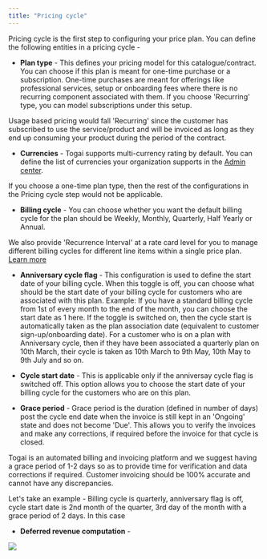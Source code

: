 ```yaml
---
title: "Pricing cycle"
---
```


Pricing cycle is the first step to configuring your price plan. You can define the following entities in a pricing cycle - 

* **Plan type** - This defines your pricing model for this catalogue/contract. You can choose if this plan is meant for one-time purchase or a subscription. One-time purchases are meant for offerings like professional services, setup or onboarding fees where there is no recurring component associated with them. If you choose 'Recurring' type, you can model subscriptions under this setup. 

<Check>Usage based pricing would fall 'Recurring' since the customer has subscribed to use the service/product and will be invoiced as long as they end up consuming your product during the period of the contract.</Check>

* **Currencies** - Togai supports multi-currency rating by default. You can define the list of currencies your organization supports in the [Admin center](/docs/admin-center).

<Note>If you choose a one-time plan type, then the rest of the configurations in the Pricing cycle step would not be applicable.</Note>

* **Billing cycle** - You can choose whether you want the default billing cycle for the plan should be Weekly, Monthly, Quarterly, Half Yearly or Annual.

<Tip>We also provide 'Recurrence Interval' at a rate card level for you to manage different billing cycles for different line items within a single price plan. [Learn more](/docs/rate-cards#recurrence-interval)</Tip>


* **Anniversary cycle flag** - This configuration is used to define the start date of your billing cycle. When this toggle is off, you can choose what should be the start date of your billing cycle for customers who are associated with this plan. Example: If you have a standard billing cycle from 1st of every month to the end of the month, you can choose the start date as 1 here. If the toggle is switched on, then the cycle start is automatically taken as the plan association date (equivalent to customer sign-up/onboarding date). For a customer who is on a plan with Anniversary cycle, then if they have been associated a quarterly plan on 10th March, their cycle is taken as 10th March to 9th May, 10th May to 9th July and so on.

* **Cycle start date** - This is applicable only if the anniversay cycle flag is switched off. This option allows you to choose the start date of your billing cycle for the customers who are on this plan.

* **Grace period** - Grace period is the duration (defined in number of days) post the cycle end date when the invoice is still kept in an 'Ongoing' state and does not become 'Due'. This allows you to verify the invoices and make any corrections, if required before the invoice for that cycle is closed.

<Note>Togai is an automated billing and invoicing platform and we suggest having a grace period of 1-2 days so as to provide time for verification and data corrections if required. Customer invoicing should be 100% accurate and cannot have any discrepancies.</Note>

<Tip>Let's take an example - Billing cycle is quarterly, anniversary flag is off, cycle start date is 2nd month of the quarter, 3rd day of the month with a grace period of 2 days. In this case</Tip>


* **Deferred revenue computation** - 

<Frame caption="Pricing cycle screen">
  <img src="/docs/images/pricing-cycle.png" />
</Frame>
